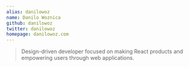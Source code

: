 ```yaml
---
alias: danilowoz
name: Danilo Woznica
github: danilowoz
twitter: danilowoz
homepage: danilowoz.com
---
```


> Design-driven developer focused on making React products and empowering users through web applications.
